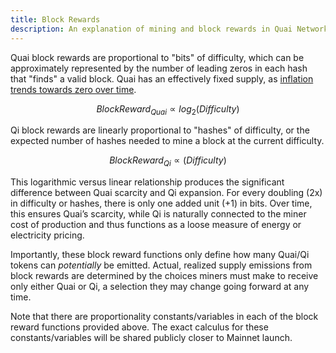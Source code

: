 ```yaml
---
title: Block Rewards
description: An explanation of mining and block rewards in Quai Network.
---
```


Quai block rewards are proportional to "bits" of difficulty, which can be approximately represented by the number of leading zeros in each hash that "finds" a valid block. Quai has an effectively fixed supply, as [inflation trends towards zero over time](/learn/tokenomics/quai-emissions).

$$
Block Reward_{Quai} ∝ log_{2}(Difficulty)
$$

Qi block rewards are linearly proportional to "hashes" of difficulty, or the expected number of hashes needed to mine a block at the current difficulty.

$$
Block Reward_{Qi} ∝ (Difficulty)
$$

This logarithmic versus linear relationship produces the significant difference between Quai scarcity and Qi expansion. For every doubling (2x) in difficulty or hashes, there is only one added unit (+1) in bits. Over time, this ensures Quai’s scarcity, while Qi is naturally connected to the miner cost of production and thus functions as a loose measure of energy or electricity pricing.

Importantly, these block reward functions only define how many Quai/Qi tokens can _potentially_ be emitted. Actual, realized supply emissions from block rewards are determined by the choices miners must make to receive only either Quai or Qi, a selection they may change going forward at any time.

<Note>
	Note that there are proportionality constants/variables in each of the block reward functions provided above. The exact calculus for these
	constants/variables will be shared publicly closer to Mainnet launch.
</Note>
